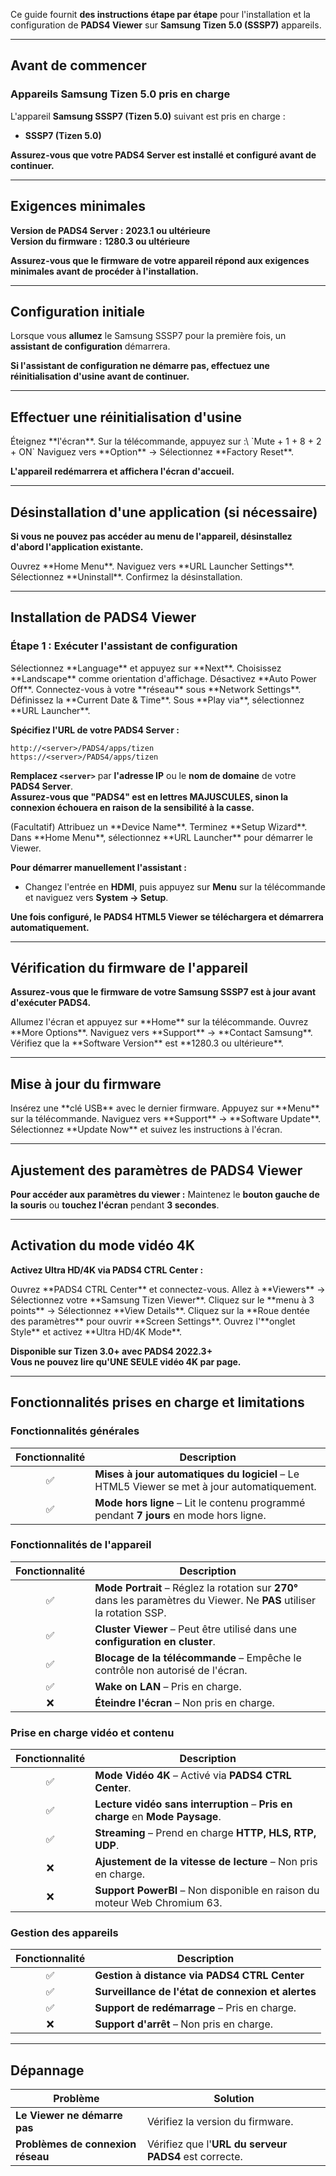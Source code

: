 Ce guide fournit **des instructions étape par étape** pour l'installation et la configuration de **PADS4 Viewer** sur **Samsung Tizen 5.0 (SSSP7)** appareils.

***

## **Avant de commencer**

### **Appareils Samsung Tizen 5.0 pris en charge**

L'appareil **Samsung SSSP7 (Tizen 5.0)** suivant est pris en charge :

* **SSSP7 (Tizen 5.0)**

**Assurez-vous que votre PADS4 Server est installé et configuré avant de continuer.**

***

## **Exigences minimales**

**Version de PADS4 Server :** **2023.1 ou ultérieure**\
**Version du firmware :** **1280.3 ou ultérieure**

**Assurez-vous que le firmware de votre appareil répond aux exigences minimales avant de procéder à l'installation.**

***

## **Configuration initiale**

Lorsque vous **allumez** le Samsung SSSP7 pour la première fois, un **assistant de configuration** démarrera.

**Si l'assistant de configuration ne démarre pas, effectuez une réinitialisation d'usine avant de continuer.**

***

## **Effectuer une réinitialisation d'usine**

<Steps>
  <Step title="Première étape">
    Éteignez **l'écran**.
  </Step>

  <Step title="Deuxième étape">
    Sur la télécommande, appuyez sur :\
    `Mute + 1 + 8 + 2 + ON`
  </Step>

  <Step title="Troisième étape">
    Naviguez vers **Option** → Sélectionnez **Factory Reset**.
  </Step>
</Steps>

**L'appareil redémarrera et affichera l'écran d'accueil.**

***

## **Désinstallation d'une application (si nécessaire)**

**Si vous ne pouvez pas accéder au menu de l'appareil, désinstallez d'abord l'application existante.**

<Steps>
  <Step title="Première étape">
    Ouvrez **Home Menu**.
  </Step>

  <Step title="Deuxième étape">
    Naviguez vers **URL Launcher Settings**.
  </Step>

  <Step title="Troisième étape">
    Sélectionnez **Uninstall**.
  </Step>

  <Step title="Quatrième étape">
    Confirmez la désinstallation.
  </Step>
</Steps>

***

## **Installation de PADS4 Viewer**

### **Étape 1 : Exécuter l'assistant de configuration**

<Steps>
  <Step title="Première étape">
    Sélectionnez **Language** et appuyez sur **Next**.
  </Step>

  <Step title="Deuxième étape">
    Choisissez **Landscape** comme orientation d'affichage.
  </Step>

  <Step title="Troisième étape">
    Désactivez **Auto Power Off**.
  </Step>

  <Step title="Quatrième étape">
    Connectez-vous à votre **réseau** sous **Network Settings**.
  </Step>

  <Step title="Cinquième étape">
    Définissez la **Current Date & Time**.
  </Step>

  <Step title="Sixième étape">
    Sous **Play via**, sélectionnez **URL Launcher**.
  </Step>
</Steps>

**Spécifiez l'URL de votre PADS4 Server :**

```
http://<server>/PADS4/apps/tizen  
https://<server>/PADS4/apps/tizen  
```

**Remplacez `<server>`** par **l'adresse IP** ou le **nom de domaine** de votre **PADS4 Server**.\
**Assurez-vous que "PADS4" est en lettres MAJUSCULES, sinon la connexion échouera en raison de la sensibilité à la casse.**

<Steps>
  <Step title="Septième étape">
    (Facultatif) Attribuez un **Device Name**.
  </Step>

  <Step title="Huitième étape">
    Terminez **Setup Wizard**.
  </Step>

  <Step title="Neuvième étape">
    Dans **Home Menu**, sélectionnez **URL Launcher** pour démarrer le Viewer.
  </Step>
</Steps>

**Pour démarrer manuellement l'assistant :**

* Changez l'entrée en **HDMI**, puis appuyez sur **Menu** sur la télécommande et naviguez vers **System → Setup**.

**Une fois configuré, le PADS4 HTML5 Viewer se téléchargera et démarrera automatiquement.**

***

## **Vérification du firmware de l'appareil**

**Assurez-vous que le firmware de votre Samsung SSSP7 est à jour avant d'exécuter PADS4.**

<Steps>
  <Step title="Première étape">
    Allumez l'écran et appuyez sur **Home** sur la télécommande.
  </Step>

  <Step title="Deuxième étape">
    Ouvrez **More Options**.
  </Step>

  <Step title="Troisième étape">
    Naviguez vers **Support** → **Contact Samsung**.
  </Step>

  <Step title="Quatrième étape">
    Vérifiez que la **Software Version** est **1280.3 ou ultérieure**.
  </Step>
</Steps>

***

## **Mise à jour du firmware**

<Steps>
  <Step title="Première étape">
    Insérez une **clé USB** avec le dernier firmware.
  </Step>

  <Step title="Deuxième étape">
    Appuyez sur **Menu** sur la télécommande.
  </Step>

  <Step title="Troisième étape">
    Naviguez vers **Support** → **Software Update**.
  </Step>

  <Step title="Quatrième étape">
    Sélectionnez **Update Now** et suivez les instructions à l'écran.
  </Step>
</Steps>

***

## **Ajustement des paramètres de PADS4 Viewer**

**Pour accéder aux paramètres du viewer :** Maintenez le **bouton gauche de la souris** ou **touchez l'écran** pendant **3 secondes**.

***

## **Activation du mode vidéo 4K**

**Activez Ultra HD/4K via PADS4 CTRL Center :**

<Steps>
  <Step title="Première étape">
    Ouvrez **PADS4 CTRL Center** et connectez-vous.
  </Step>

  <Step title="Deuxième étape">
    Allez à **Viewers** → Sélectionnez votre **Samsung Tizen Viewer**.
  </Step>

  <Step title="Étape Trois">
    Cliquez sur le **menu à 3 points** → Sélectionnez **View Details**.
  </Step>

  <Step title="Étape Quatre">
    Cliquez sur la **Roue dentée des paramètres** pour ouvrir **Screen Settings**.
  </Step>

  <Step title="Étape Cinq">
    Ouvrez l'**onglet Style** et activez **Ultra HD/4K Mode**.
  </Step>
</Steps>

**Disponible sur Tizen 3.0+ avec PADS4 2022.3+**\
**Vous ne pouvez lire qu'UNE SEULE vidéo 4K par page.**

***

## **Fonctionnalités prises en charge et limitations**

### **Fonctionnalités générales**

| Fonctionnalité | Description                                                                                |
| :------------: | ------------------------------------------------------------------------------------------ |
|        ✅       | **Mises à jour automatiques du logiciel** – Le HTML5 Viewer se met à jour automatiquement. |
|        ✅       | **Mode hors ligne** – Lit le contenu programmé pendant **7 jours** en mode hors ligne.     |

### **Fonctionnalités de l'appareil**

| Fonctionnalité | Description                                                                                                             |
| :------------: | ----------------------------------------------------------------------------------------------------------------------- |
|        ✅       | **Mode Portrait** – Réglez la rotation sur **270°** dans les paramètres du Viewer. Ne **PAS** utiliser la rotation SSP. |
|        ✅       | **Cluster Viewer** – Peut être utilisé dans une **configuration en cluster**.                                           |
|        ✅       | **Blocage de la télécommande** – Empêche le contrôle non autorisé de l'écran.                                           |
|        ✅       | **Wake on LAN** – Pris en charge.                                                                                       |
|        ❌       | **Éteindre l'écran** – Non pris en charge.                                                                              |

### **Prise en charge vidéo et contenu**

| Fonctionnalité | Description                                                                   |
| :------------: | ----------------------------------------------------------------------------- |
|        ✅       | **Mode Vidéo 4K** – Activé via **PADS4 CTRL Center**.                         |
|        ✅       | **Lecture vidéo sans interruption** – **Pris en charge** en **Mode Paysage**. |
|        ✅       | **Streaming** – Prend en charge **HTTP, HLS, RTP, UDP**.                      |
|        ❌       | **Ajustement de la vitesse de lecture** – Non pris en charge.                 |
|        ❌       | **Support PowerBI** – Non disponible en raison du moteur Web Chromium 63.     |

### **Gestion des appareils**

| Fonctionnalité | Description                                        |
| :------------: | -------------------------------------------------- |
|        ✅       | **Gestion à distance via PADS4 CTRL Center**       |
|        ✅       | **Surveillance de l'état de connexion et alertes** |
|        ✅       | **Support de redémarrage** – Pris en charge.       |
|        ❌       | **Support d'arrêt** – Non pris en charge.          |

***

## **Dépannage**

| **Problème**                      | **Solution**                                          |
| --------------------------------- | ----------------------------------------------------- |
| **Le Viewer ne démarre pas**      | Vérifiez la version du firmware.                      |
| **Problèmes de connexion réseau** | Vérifiez que l'**URL du serveur PADS4** est correcte. |

